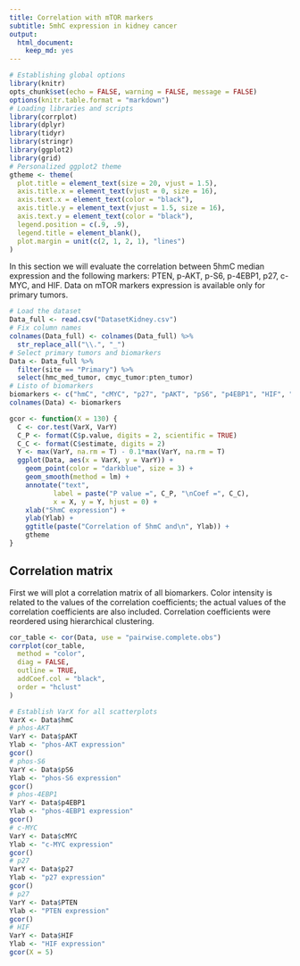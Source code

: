 ```yaml
---
title: Correlation with mTOR markers
subtitle: 5mhC expression in kidney cancer
output: 
  html_document: 
    keep_md: yes
---
```


```r
# Establishing global options
library(knitr)
opts_chunk$set(echo = FALSE, warning = FALSE, message = FALSE)
options(knitr.table.format = "markdown")
# Loading libraries and scripts
library(corrplot)
library(dplyr)
library(tidyr)
library(stringr)
library(ggplot2)
library(grid)
# Personalized ggplot2 theme
gtheme <- theme(
  plot.title = element_text(size = 20, vjust = 1.5),
  axis.title.x = element_text(vjust = 0, size = 16),
  axis.text.x = element_text(color = "black"),
  axis.title.y = element_text(vjust = 1.5, size = 16),
  axis.text.y = element_text(color = "black"),
  legend.position = c(.9, .9),
  legend.title = element_blank(),
  plot.margin = unit(c(2, 1, 2, 1), "lines")
)
```

In this section we will evaluate the correlation between 5hmC median expression and the following markers: PTEN, p-AKT, p-S6, p-4EBP1, p27, c-MYC, and HIF. Data on mTOR markers expression is available only for primary tumors.

```r
# Load the dataset
Data_full <- read.csv("DatasetKidney.csv")
# Fix column names
colnames(Data_full) <- colnames(Data_full) %>%
  str_replace_all("\\.", "_")
# Select primary tumors and biomarkers
Data <- Data_full %>%
  filter(site == "Primary") %>%
  select(hmc_med_tumor, cmyc_tumor:pten_tumor)
# Listo of biomarkers
biomarkers <- c("hmC", "cMYC", "p27", "pAKT", "pS6", "p4EBP1", "HIF", "PTEN")
colnames(Data) <- biomarkers
```

```r
gcor <- function(X = 130) {
  C <- cor.test(VarX, VarY)
  C_P <- format(C$p.value, digits = 2, scientific = TRUE)
  C_C <- format(C$estimate, digits = 2)
  Y <- max(VarY, na.rm = T) - 0.1*max(VarY, na.rm = T)
  ggplot(Data, aes(x = VarX, y = VarY)) +
    geom_point(color = "darkblue", size = 3) +
    geom_smooth(method = lm) +
    annotate("text",
           label = paste("P value =", C_P, "\nCoef =", C_C),
           x = X, y = Y, hjust = 0) +
    xlab("5hmC expression") +
    ylab(Ylab) +
    ggtitle(paste("Correlation of 5hmC and\n", Ylab)) +
    gtheme
}
```


## Correlation matrix
First we will plot a correlation matrix of all biomarkers. Color intensity is related to the values of the correlation coefficients; the actual values of the correlation coefficients are also included. Correlation coefficients were reordered using hierarchical clustering.

```r
cor_table <- cor(Data, use = "pairwise.complete.obs")
corrplot(cor_table,
  method = "color",
  diag = FALSE,
  outline = TRUE,
  addCoef.col = "black",
  order = "hclust"
)
```

```r
# Establish VarX for all scatterplots
VarX <- Data$hmC
# phos-AKT
VarY <- Data$pAKT
Ylab <- "phos-AKT expression"
gcor()
# phos-S6
VarY <- Data$pS6
Ylab <- "phos-S6 expression"
gcor()
# phos-4EBP1
VarY <- Data$p4EBP1
Ylab <- "phos-4EBP1 expression"
gcor()
# c-MYC
VarY <- Data$cMYC
Ylab <- "c-MYC expression"
gcor()
# p27
VarY <- Data$p27
Ylab <- "p27 expression"
gcor()
# p27
VarY <- Data$PTEN
Ylab <- "PTEN expression"
gcor()
# HIF
VarY <- Data$HIF
Ylab <- "HIF expression"
gcor(X = 5)
```

